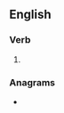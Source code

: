 {{also|läses|låses}}
==English==

===Verb===
{{head|en|verb form}}

# {{en-third-person singular of|lase}}

===Anagrams===
* {{anagrams|en|SEALs|Seals|assle|sales|salse|seals}}